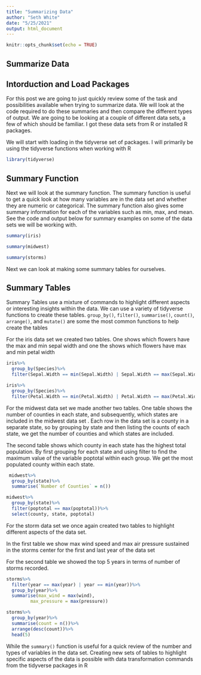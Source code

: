 ```yaml
---
title: "Summarizing Data"
author: "Seth White"
date: "5/25/2021"
output: html_document
---
```


```r
knitr::opts_chunk$set(echo = TRUE)
```

## Summarize Data

## Intorduction and Load Packages

For this post we are going to just quickly review some of the task and possibilities available when trying to summarize data. We will look at the code required to do these summaries and then compare the different types of output. We are going to be looking at a couple of different data sets, a few of which should be familiar. I got these data sets from R or installed R packages. 

We will start with loading in the tidyverse set of packages. I will primarily be using the tidyverse functions when working with R

```r
library(tidyverse)
```

## Summary Function

Next we will look at the summary function. The summary function is useful to get a quick look at how many variables are in the data set and whether they are numeric or categorical. The summary function also gives some summary information for each of the variables such as min, max, and mean. See the code and output below for summary examples on some of the data sets we will be working with.

```r
summary(iris)
```
```r
summary(midwest)
```


```r
summary(storms)
```


Next we can look at making some summary tables for ourselves.

## Summary Tables

Summary Tables use a mixture of commands to highlight different aspects or interesting insights within the data. We can use a variety of tidyverse functions to create these tables. `group_by()`, `filter()`, `summarise()`, `count()`, `arrange()`, and `mutate()` are some the most common functions to help create the tables

For the iris data set we created two tables. One shows which flowers have the max and min sepal width and one the shows which flowers have max and min petal width

```r
iris%>%
  group_by(Species)%>%
  filter(Sepal.Width == min(Sepal.Width) | Sepal.Width == max(Sepal.Width))

iris%>%
  group_by(Species)%>%
  filter(Petal.Width == min(Petal.Width) | Petal.Width == max(Petal.Width))


```

For the midwest data set we made another two tables. One table shows the number of counties in each state, and subsequently, which states are included in the midwest data set . Each row in the data set is a county in a separate state, so by grouping by state and then listing the counts of each state, we get the number of counties and which states are included.

The second table shows which county in each state has the highest total population. By first grouping for each state and using filter to find the maximum value of the variable poptotal within each group. We get the most populated county within each state.

```r
 midwest%>%
  group_by(state)%>%
  summarise(`Number of Counties` = n())

midwest%>%
  group_by(state)%>%
  filter(poptotal == max(poptotal))%>%
  select(county, state, poptotal)


```

For the storm data set we once again created two tables to highlight different aspects of the data set.

In the first table we show max wind speed and max air pressure sustained in the storms center for the first and last year of the data set

For the second table we showed the top 5 years in terms of number of storms recorded.


```r
storms%>%
  filter(year == max(year) | year == min(year))%>%
  group_by(year)%>%
  summarise(max_wind = max(wind),
         max_pressure = max(pressure))

storms%>%
  group_by(year)%>%
  summarise(count = n())%>%
  arrange(desc(count))%>%
  head(5)

```


While the `summary()` function is useful for a quick review of the number and types of variables in the data set. Creating new sets of tables to highlight specific aspects of the data is possible with data transformation commands from the tidyverse packages in R





